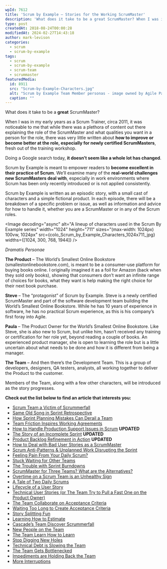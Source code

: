 ```yaml
---
wpId: 7612
title: 'Scrum by Example – Stories for the Working ScrumMaster'
description: 'What does it take to be a great ScrumMaster? When I was in my early years as a Scrum Trainer, circa 2011, it was noticeable to me that while there was a plethora of content out there explaining the role of the ScrumMaster and what qualities you want in a person for the role, there ...'
type: post
createdAt: 2018-08-24T00:00:28
modifiedAt: 2024-02-27T14:43:18
author: mark-levison
categories:
  - scrum
  - scrum-by-example
tags:
  - scrum
  - scrum-by-example
  - scrum-team
  - scrummaster
featuredMedia:
  id: 8911
  src: "Scrum-by-Example-Characters.jpg"
  alt: "Scrum by Example Team Member personas - image owned by Agile Pain Relief Consulting"
  caption: ""
---
```





What does it take to be a **great** ScrumMaster?

When I was in my early years as a Scrum Trainer, circa 2011, it was noticeable to me that while there was a plethora of content out there explaining the role of the ScrumMaster and what qualities you want in a person for the role, there was very little written about **how to improve or become better at the role, especially for newly certified ScrumMasters**, fresh out of the training workshop.

Doing a Google search today, **it doesn’t seem like a whole lot has changed**.

Scrum by Example is meant to empower readers to **become excellent in their practice of Scrum**. We’ll examine many of the **real-world challenges new ScrumMasters deal with**, especially in work environments where Scrum has been only recently introduced or is not applied consistently.

Scrum by Example is written as an episodic story, with a small cast of characters and a simple fictional product. In each episode, there will be a breakdown of a specific problem or issue, as well as information and advice for how to handle it, whether you are a ScrumMaster or in any of the Scrum roles.

<Image decoding="async" alt="A lineup of characters used in the Scrum By Example series" width="1024" height="711" sizes="(max-width: 1024px) 100vw, 1024px" src={colo_Scrum_by_Example_Characters_1024x711_jpg} widths={[1024, 300, 768, 1944]} />

_Dramatis Personae_

**The Product** – The World’s Smallest Online Bookstore (smallestonlinebookstore.com), is meant to be a consumer-use platform for buying books online. I originally imagined it as a foil for Amazon (back when they sold only books), showing that consumers don’t want an infinite range of choices for books, what they want is help making the right choice for their next book purchase.

**Steve** – The “protagonist” of Scrum by Example. Steve is a newly certified ScrumMaster and part of the software development team building the World’s Smallest Online Bookstore. While he has 10 years of experience in software, he has no practical Scrum experience, as this is his company’s first foray into Agile.

**Paula** – The Product Owner for the World’s Smallest Online Bookstore. Like Steve, she is also new to Scrum, but unlike him, hasn’t received any training or certification for her role yet, beyond reading a couple of books. An experienced product manager, she is open to learning the role but is a little uncertain about what needs to be done and how it is different from being a manager.

**The Team** – And then there’s the Development Team. This is a group of developers, designers, QA testers, analysts, all working together to deliver the Product to the customer.

Members of the Team, along with a few other characters, will be introduced as the story progresses.

**Check out the list below to find an article that interests you:**

*   [Scrum Team a Victim of Scrummerfall](/blog/scrum-team-scrummerfall.html)
*   [Same Old Song in Sprint Retrospective](/blog/same-old-song-in-sprint-retrospective.html)
*   [How Sprint Planning Mistakes Can Derail a Team](/blog/how-sprint-planning-mistakes-can-derail-a-team.html)
*   [Team Friction Inspires Working Agreements](/blog/team-friction-inspires-working-agreements.html)
*   [How to Handle Production Support Issues in Scrum](/blog/scrum-production-support.html) **UPDATED**
*   [The Story of an Incomplete Sprint](/blog/scrum-by-example-the-story-of-an-incomplete-sprint.html) **UPDATED**
*   [Product Backlog Refinement in Action](/blog/scrum-product-backlog-refinement.html) **UPDATED**
*   [How to Deal with Bad User Stories as a ScrumMaster](/blog/deal-with-bad-scrum-user-stories-as-a-scrummaster.html)
*   [Scrum Anti-Patterns & Unplanned Work Disrupting the Sprint](/blog/scrum-by-example-scrum-anti-patterns-unplanned-work-disrupting-the-sprint.html)
*   [Feeling Pain From Your Daily Scrum?](/blog/daily-scrum-pain.html)
*   [Stuck Waiting for Other Teams](/blog/scrummaster-tales-stuck-waiting-for-other-teams.html)
*   [The Trouble with Sprint Burndowns](/blog/scrummaster-tales-the-trouble-with-sprint-burndowns.html)
*   [ScrumMaster for Three Teams? What are the Alternatives?](/blog/scrummaster-for-three-teams-what-are-the-alternatives.html)
*   [Overtime on a Scrum Team is an Unhealthy Sign](/blog/scrummaster-tales-overtime-on-a-scrum-team-is-an-unhealthy-sign.html)
*   [A Tale of Two Daily Scrums](/blog/a-tale-of-two-daily-scrums.html)
*   [Lifecycle of a User Story](/blog/lifecycle-of-a-user-story.html)
*   [Technical User Stories (or The Team Try to Pull a Fast One on the Product Owner)](/blog/scrummaster-tales-technical-user-stories-team-pull-fast-product-owner.html)
*   [The Team Collaborate on Acceptance Criteria](/blog/scrummaster-tales-team-collaborate-acceptance-criteria.html)
*   [Waiting Too Long to Create Acceptance Criteria](/blog/creating-acceptance-criteria-waiting-too-long.html)
*   [Story Splitting Fun](/blog/scrummaster-tales-story-splitting-fun.html)
*   [Learning How to Estimate](/blog/scrummaster-tales-learning-how-to-estimate.html)
*   [Cascade’s Team Discover Scrummerfall](/blog/scrummaster-tales-cascades-team-discover-scrummerfall.html)
*   [New People on the Team](/blog/scrummaster-tales-new-people-on-the-team.html)
*   [The Team Learn How to Learn](/blog/scrummaster-tales-the-team-learn-how-to-learn.html)
*   [Stop Digging New Holes](/blog/scrummaster-tales-stop-digging-new-holes.html)
*   [Technical Debt is Slowing the Team](/blog/scrummaster-tales-technical-debt-is-slowing-the-team.html)
*   [The Team Gets Bottlenecked](/blog/scrummaster-tales-the-team-gets-bottlenecked.html)
*   [Impediments are Holding Back the Team](/blog/scrummaster-tales-impediments-are-holding-back-the-team.html)
*   [More Interruptions](/blog/scrum-master-tales-more-interruptions.html)